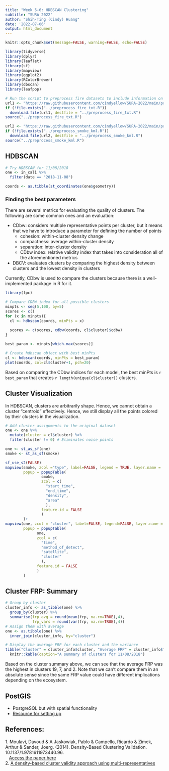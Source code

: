 ```yaml
---
title: "Week 5-6: HDBSCAN Clustering" 
subtitle: "SURA 2022"
author: "Shih-Ting (Cindy) Huang"
date: '2022-07-06'
output: html_document
---
```


```r
knitr::opts_chunk$set(message=FALSE, warning=FALSE, echo=FALSE)

library(tidyverse)
library(dplyr)
library(leaflet)
library(sf)
library(mapview)
library(ggplot2)
library(RColorBrewer)
library(dbscan)
library(leafpop)
```


```r
# Run the script to preprocess fire datasets to include information on time, location, and FRP
url1 <- "https://raw.githubusercontent.com/cindyellow/SURA-2022/main/preprocess_fire_txt.R"
if (!file.exists("../preprocess_fire_txt.R"))
  download.file(url1, destfile = "../preprocess_fire_txt.R")
source("../preprocess_fire_txt.R")

url2 <- "https://raw.githubusercontent.com/cindyellow/SURA-2022/main/preprocess_smoke_kml.R"
if (!file.exists("../preprocess_smoke_kml.R"))
  download.file(url2, destfile = "../preprocess_smoke_kml.R")
source("../preprocess_smoke_kml.R")
```


## HDBSCAN 

```r
# Try HDBSCAN for 11/08/2018
one <- in_cali %>%
  filter(date == "2018-11-08")

coords <- as.tibble(st_coordinates(one$geometry))
```


### Finding the best parameters

There are several metrics for evaluating the quality of clusters. The following are some common ones and an evaluation:

- CDbw: considers multiple representative points per cluster, but it means that we have to introduce a parameter for defining the number of points
  - cohesion: within-cluster density change
  - compactness: average within-cluster density
  - separation: inter-cluster density
  - CDbw index: relative validity index that takes into consideration all of the aforementioned metrics
- DBCV: evaluates clusters by comparing the highest density between clusters and the lowest density in clusters

Currently, CDbw is used to compare the clusters because there is a well-implemented package in R for it. 

```r
library(fpc)

# Compare CDBW index for all possible clusters
minpts <- seq(5,100, by=5)
scores <- c()
for (x in minpts){
  cl <- hdbscan(coords, minPts = x)
  
  scores <- c(scores, cdbw(coords, cl$cluster)$cdbw)
}

best_param <- minpts[which.max(scores)]
```

```r
# Create hdbscan object with best minPts
cl <- hdbscan(coords, minPts = best_param)
plot(coords, col=cl$cluster+1, pch=20)
```
Based on comparing the CDbw indices for each model, the best minPts is `r best_param` that creates `r length(unique(cl$cluster))` clusters.


## Cluster Visualization

In HDBSCAN, clusters are arbitrarily shape. Hence, we cannot obtain a cluster "centroid" effectively. Hence, we still display all the points colored by their clusters in the visualization.

```r
# Add cluster assignments to the original dataset
one <- one %>%
  mutate(cluster = cl$cluster) %>%
  filter(cluster != 0) # Eliminates noise points

one <- st_as_sf(one)
smoke <- st_as_sf(smoke)
```



```r
sf_use_s2(FALSE)
mapview(smoke, zcol ="type", label=FALSE, legend = TRUE, layer.name = 'Smoke Type',col.regions = brewer.pal(3, "RdYlGn"), col="transparent",
        popup = popupTable(
                smoke,
                zcol = c(
                  "start_time",
                  "end_time",
                  "density",
                  "area"
                  ),
                feature.id = FALSE
                )        
        )+
mapview(one, zcol = "cluster", label=FALSE, legend=FALSE, layer.name = 'cluster', 
        popup = popupTable(
              one,
              zcol = c(
                "time",
                "method_of_detect",
                "satellite",
                "cluster"
                ),
              feature.id = FALSE
              )
        )
```

## Cluster FRP: Summary

```r
# Group by cluster
cluster_info <- as_tibble(one) %>%
  group_by(cluster) %>%
  summarise(frp_avg = round(mean(frp, na.rm=TRUE),4),
            frp_vars = round(var(frp, na.rm=TRUE),4)) 
# Assign them with average
one <- as.tibble(one) %>%
  inner_join(cluster_info, by="cluster")
```

```r
# Display the average FRP for each cluster and the variance
tibble("Cluster" = cluster_info$cluster, "Average FRP" = cluster_info$frp_avg, "Variance" = cluster_info$frp_vars) %>%
  knitr::kable(caption="A summary of clusters for 11/08/2018")
```

Based on the cluster summary above, we can see that the average FRP was the highest in clusters 19, 7, and 2. Note that we can't compare them in an absolute sense since the same FRP value could have different implications depending on the ecosystem.

## PostGIS

- PostgreSQL but with spatial functionality
- [Resource for setting up](https://towardsdatascience.com/spatial-data-science-with-postgresql-postgis-2f941c8c367a)

## References: 

| 1. Moulavi, Davoud & A Jaskowiak, Pablo & Campello, Ricardo & Zimek, Arthur & Sander, Joerg. (2014). Density-Based Clustering Validation. 10.1137/1.9781611973440.96. 

|    [Access the paper here](https://www.researchgate.net/publication/260333211_Density-Based_Clustering_Validation)

| 2. [A density-based cluster validity approach using multi-representatives](https://www.sciencedirect.com/science/article/pii/S0167865508000020)


